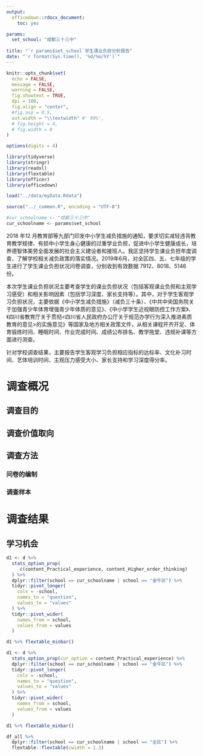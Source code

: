 ```yaml
---
output: 
  officedown::rdocx_document:
    toc: yes   

params:
  set_school: "成都三十三中"
  
title: "`r params$set_school`学生课业负担分析报告"
date: "`r format(Sys.time(), '%d/%m/%Y')`"
---
```



```r
knitr::opts_chunk$set(
  echo = FALSE,
  message = FALSE,
  warning = FALSE,
  fig.showtext = TRUE,
  dpi = 100,
  fig.align = "center",
  #fig.asp = 0.5,
  out.width = "\\textwidth" #' 99%',
  # fig.height = 4,
  # fig.width = 8
)

options(digits = 4)
```


```r
library(tidyverse)
library(stringr)
library(readxl)
library(flextable)
library(officer)
library(officedown)

load("../data/myData.Rdata")

source("../_common.R", encoding = "UTF-8")

#cur_schoolname <- "成都三十三中"
cur_schoolname <- params$set_school
```



2018 年12 月教育部等九部门印发中小学生减负措施的通知，要求切实减轻违背教育教学规律、有损中小学生身心健康的过重学业负担，促进中小学生健康成长，培养德智体美劳全面发展的社会主义建设者和接班人。我区坚持学生课业负担年度调查，了解学校相关减负政策的落实情况。2019年6月，对全区四、五、七年级的学生进行了学生课业负担状况问卷调查，分别收到有效数据 7912、8018、5146 份。



本次学生课业负担状况主要考查学生的课业负担状况（包括客观课业负担和主观学习感受）和相关影响因素（包括学习深度、家长支持等）。其中，对于学生客观学习负担状况，主要依据《中小学生减负措施》（减负三十条）、《中共中央国务院关于加强青少年体育增强青少年体质的意见》、《中小学学生近视眼防控工作方案》、《四川省教育厅关于贯彻<四川省人民政府办公厅关于规范办学行为深入推进素质教育的意见>的实施意见》等国家及地方相关政策文件，从相关课程开齐开足、体育锻炼时间、睡眠时间、作业完成时间、成绩公布排名、教学拖堂、违规补课等方面进行测查。


针对学校调查结果，主要报告学生客观学习负担相应指标的达标率、文化补习时间、艺体培训时间、主观压力感受大小、家长支持和学习深度得分率。

# 调查概况
## 调查目的
## 调查价值取向
## 调查方法
### 问卷的编制
### 调查样本



# 调查结果

## 学习机会


```r
d1 <- d %>%
  stats_option_prop(
     c(content_Practical_experience, content_Higher_order_thinking)
  ) %>%
  dplyr::filter(school == cur_schoolname | school == "金牛区") %>%
  tidyr::pivot_longer(
    cols = -school,
    names_to = "question",
    values_to = "values"
  ) %>%
  tidyr::pivot_wider(
    names_from = school,
    values_from = values
  )  

d1 %>% flextable_minbar()
```


```r
d1 <- d %>%
  stats_option_prop(cur_option = content_Practical_experience) %>%
  dplyr::filter(school == cur_schoolname | school == "金牛区") %>%
  tidyr::pivot_longer(
    cols = -school,
    names_to = "question",
    values_to = "values"
  ) %>%
  tidyr::pivot_wider(
    names_from = school,
    values_from = values
  ) 

d1 %>% flextable_minbar()
```










```r
df_all %>% 
  dplyr::filter(school == cur_schoolname | school == "全区") %>% 
  flextable::flextable(cwidth = 1.3) 
```
